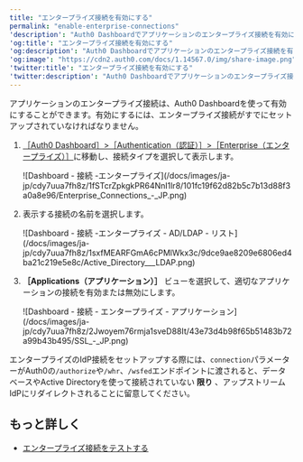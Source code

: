 ```yaml
---
title: "エンタープライズ接続を有効にする"
permalink: "enable-enterprise-connections"
'description': "Auth0 Dashboardでアプリケーションのエンタープライズ接続を有効にする方法について説明します。"
'og:title': "エンタープライズ接続を有効にする"
'og:description': "Auth0 Dashboardでアプリケーションのエンタープライズ接続を有効にする方法について説明します。"
'og:image': "https://cdn2.auth0.com/docs/1.14567.0/img/share-image.png"
'twitter:title': "エンタープライズ接続を有効にする"
'twitter:description': "Auth0 Dashboardでアプリケーションのエンタープライズ接続を有効にする方法について説明します。"
---
```


アプリケーションのエンタープライズ接続は、<Tooltip data-tooltip-id="react-containers-DefinitionTooltip-0" href="/docs/ja-jp/glossary?term=auth0-dashboard" tip="Auth0 Dashboard: サービスを構成するためのAuth0の主製品。" cta="用語集の表示">Auth0 Dashboard</Tooltip>を使って有効にすることができます。有効にするには、エンタープライズ接続がすでにセットアップされていなければなりません。

1. [［Auth0 Dashboard］>［Authentication（認証）］>［Enterprise（エンタープライズ）］](https://manage.auth0.com/#/connections/enterprise)に移動し、接続タイプを選択して表示します。

   <Frame>![Dashboard - 接続 -エンタープライズ](/docs/images/ja-jp/cdy7uua7fh8z/1fSTcrZpkgkPR64NnI1lr8/101fc19f62d82b5c7b13d88f3a0a8e96/Enterprise_Connections_-_JP.png)</Frame>

2. 表示する接続の名前を選択します。

   <Frame>![Dashboard - 接続 -エンタープライズ - AD/LDAP - リスト](/docs/images/ja-jp/cdy7uua7fh8z/1sxfMEARFGmA6cPMlWkx3c/9dce9ae8209e6806ed4ba21c219e5e8c/Active_Directory___LDAP.png)</Frame>

3. **［Applications（アプリケーション）］** ビューを選択して、適切なアプリケーションの接続を有効または無効にします。

   <Frame>![Dashboard - 接続 - エンタープライズ - アプリケーション](/docs/images/ja-jp/cdy7uua7fh8z/2Jwoyem76rmja1sveD88It/43e73d4b98f65b51483b72a99b43b495/SSL_-_JP.png)</Frame>

エンタープライズの<Tooltip data-tooltip-id="react-containers-DefinitionTooltip-2" href="/docs/ja-jp/glossary?term=idp" tip="IDプロバイダー（IdP）: デジタルIDを保存および管理するサービス。" cta="用語集の表示">IdP</Tooltip>接続をセットアップする際には、`connection`パラメーターがAuth0の`/authorize`や`/whr`、`/wsfed`エンドポイントに渡されると、データベースやActive Directoryを使って接続されていない **限り** 、アップストリームIdPにリダイレクトされることに留意してください。

## もっと詳しく

* [エンタープライズ接続をテストする](/docs/ja-jp/authenticate/identity-providers/enterprise-identity-providers/test-enterprise-connections)